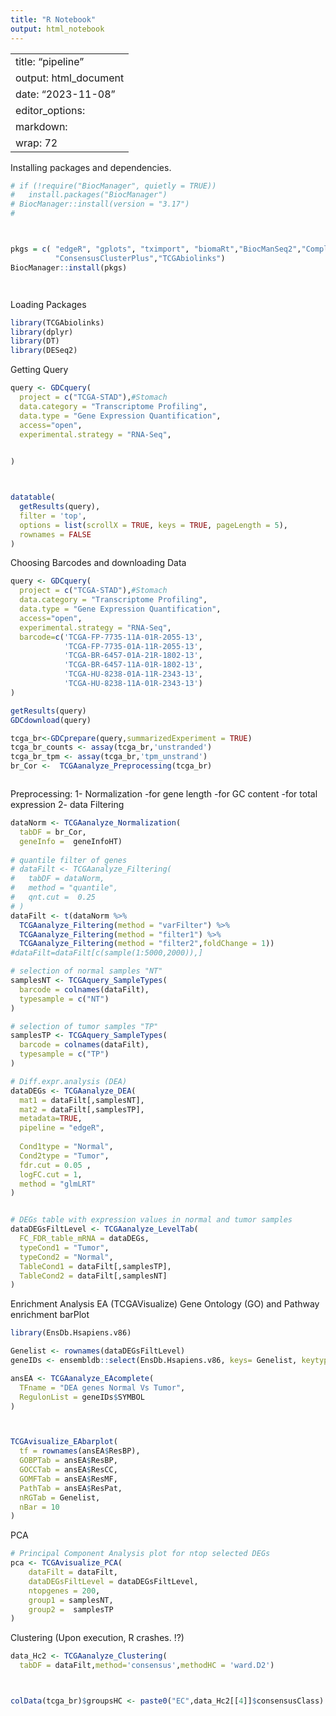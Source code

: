 ---
title: "R Notebook"
output: html_notebook
---

---
title: "pipeline"
output: html_document
date: "2023-11-08"
editor_options: 
  markdown: 
    wrap: 72
---

Installing packages and dependencies.

```{r}
# if (!require("BiocManager", quietly = TRUE))
#   install.packages("BiocManager")
# BiocManager::install(version = "3.17")
# 



pkgs = c( "edgeR", "gplots", "tximport", "biomaRt","BiocManSeq2","ComplexHeatmap",
          "ConsensusClusterPlus","TCGAbiolinks")
BiocManager::install(pkgs)




```

Loading Packages

```{r}
library(TCGAbiolinks)
library(dplyr)
library(DT)
library(DESeq2)
```

Getting Query

```{r}
query <- GDCquery(
  project = c("TCGA-STAD"),#Stomach
  data.category = "Transcriptome Profiling",
  data.type = "Gene Expression Quantification",
  access="open",
  experimental.strategy = "RNA-Seq",
  

)



datatable(
  getResults(query), 
  filter = 'top',
  options = list(scrollX = TRUE, keys = TRUE, pageLength = 5), 
  rownames = FALSE
)

```

Choosing Barcodes and downloading Data

```{r}
query <- GDCquery(
  project = c("TCGA-STAD"),#Stomach
  data.category = "Transcriptome Profiling",
  data.type = "Gene Expression Quantification",
  access="open",
  experimental.strategy = "RNA-Seq",
  barcode=c('TCGA-FP-7735-11A-01R-2055-13',
            'TCGA-FP-7735-01A-11R-2055-13',
            'TCGA-BR-6457-01A-21R-1802-13',
            'TCGA-BR-6457-11A-01R-1802-13',
            'TCGA-HU-8238-01A-11R-2343-13',
            'TCGA-HU-8238-11A-01R-2343-13')
)

getResults(query)
GDCdownload(query)
```

```{r}
tcga_br<-GDCprepare(query,summarizedExperiment = TRUE)
tcga_br_counts <- assay(tcga_br,'unstranded')  
tcga_br_tpm <- assay(tcga_br,'tpm_unstrand') 
br_Cor <-  TCGAanalyze_Preprocessing(tcga_br)



```

Preprocessing: 1- Normalization -for gene length -for GC content -for
total expression 2- data Filtering

```{r}
dataNorm <- TCGAanalyze_Normalization(
  tabDF = br_Cor, 
  geneInfo =  geneInfoHT)
  
# quantile filter of genes
# dataFilt <- TCGAanalyze_Filtering(
#   tabDF = dataNorm,
#   method = "quantile", 
#   qnt.cut =  0.25
# )
dataFilt <- t(dataNorm %>% 
  TCGAanalyze_Filtering(method = "varFilter") %>%
  TCGAanalyze_Filtering(method = "filter1") %>%  
  TCGAanalyze_Filtering(method = "filter2",foldChange = 1))
#dataFilt=dataFilt[c(sample(1:5000,2000)),]

```

```{r}
# selection of normal samples "NT"
samplesNT <- TCGAquery_SampleTypes(
  barcode = colnames(dataFilt),
  typesample = c("NT")
)

# selection of tumor samples "TP"
samplesTP <- TCGAquery_SampleTypes(
  barcode = colnames(dataFilt), 
  typesample = c("TP")
)

# Diff.expr.analysis (DEA)
dataDEGs <- TCGAanalyze_DEA(
  mat1 = dataFilt[,samplesNT],
  mat2 = dataFilt[,samplesTP],
  metadata=TRUE,
  pipeline = "edgeR",
  
  Cond1type = "Normal",
  Cond2type = "Tumor",
  fdr.cut = 0.05 ,
  logFC.cut = 1,
  method = "glmLRT"
)


# DEGs table with expression values in normal and tumor samples
dataDEGsFiltLevel <- TCGAanalyze_LevelTab(
  FC_FDR_table_mRNA = dataDEGs,
  typeCond1 = "Tumor",
  typeCond2 = "Normal",
  TableCond1 = dataFilt[,samplesTP],
  TableCond2 = dataFilt[,samplesNT]
)

```

Enrichment Analysis EA (TCGAVisualize) Gene Ontology (GO) and Pathway
enrichment barPlot

```{r}
library(EnsDb.Hsapiens.v86)

Genelist <- rownames(dataDEGsFiltLevel)
geneIDs <- ensembldb::select(EnsDb.Hsapiens.v86, keys= Genelist, keytype = "GENEID", columns = c("SYMBOL","GENEID") )

ansEA <- TCGAanalyze_EAcomplete(
  TFname = "DEA genes Normal Vs Tumor",
  RegulonList = geneIDs$SYMBOL
)



TCGAvisualize_EAbarplot(
  tf = rownames(ansEA$ResBP), 
  GOBPTab = ansEA$ResBP,
  GOCCTab = ansEA$ResCC,
  GOMFTab = ansEA$ResMF,
  PathTab = ansEA$ResPat,
  nRGTab = Genelist, 
  nBar = 10
)

```


PCA
```{r}

# Principal Component Analysis plot for ntop selected DEGs
pca <- TCGAvisualize_PCA(
    dataFilt = dataFilt,
    dataDEGsFiltLevel = dataDEGsFiltLevel,
    ntopgenes = 200, 
    group1 = samplesNT,
    group2 =  samplesTP
)


```









Clustering 
(Upon execution, R crashes. !?)
```{r}
data_Hc2 <- TCGAanalyze_Clustering(
  tabDF = dataFilt,method='consensus',methodHC = 'ward.D2')



colData(tcga_br)$groupsHC <- paste0("EC",data_Hc2[[4]]$consensusClass)

```
